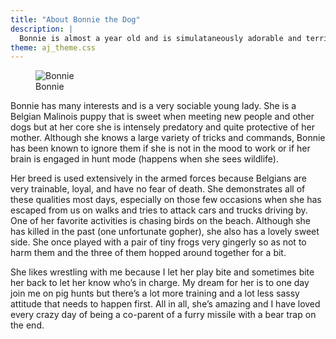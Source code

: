 ```yaml
---
title: "About Bonnie the Dog"
description: |
  Bonnie is almost a year old and is simulataneously adorable and terrifyingly ferocious sometimes. Also she is technically Shelby's dog but I consider her mine most of the time and Bonnie seems to agree.
theme: aj_theme.css
---
```



![Bonnie](bonbon.jpg)

Bonnie has many interests and is a very sociable young lady. She is a Belgian Malinois puppy that is  sweet when meeting new people and other dogs but at her core she is intensely predatory and quite protective of her mother. Although she knows a large variety of tricks and commands, Bonnie has been known to ignore them if she is not in the mood to work or if her brain is engaged in hunt mode (happens when she sees wildlife).

Her breed is used extensively in the armed forces because Belgians are very trainable, loyal, and have no fear of death. She demonstrates all of these qualities most days, especially on those few occasions when she has escaped from us on walks and tries to attack cars and trucks driving by. One of her favorite activities is chasing birds on the beach. Although she has killed in the past (one unfortunate gopher), she also has a lovely sweet side. She once played with a pair of tiny frogs very gingerly so as not to harm them and the three of them hopped around together for a bit.

She likes wrestling with me because I let her play bite and sometimes bite her back to let her know who's in charge. My dream for her is to one day join me on pig hunts but there's a lot more training and a lot less sassy attitude that needs to happen first. All in all, she's amazing and I have loved every crazy day of being a co-parent of a furry missile with a bear trap on the end. 
